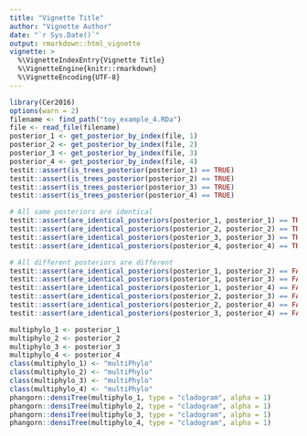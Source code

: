 ```yaml
---
title: "Vignette Title"
author: "Vignette Author"
date: "`r Sys.Date()`"
output: rmarkdown::html_vignette
vignette: >
  %\VignetteIndexEntry{Vignette Title}
  %\VignetteEngine{knitr::rmarkdown}
  %\VignetteEncoding{UTF-8}
---
```


```r
library(Cer2016)
options(warn = 2)
filename <- find_path("toy_example_4.RDa")
file <- read_file(filename)
posterior_1 <- get_posterior_by_index(file, 1)
posterior_2 <- get_posterior_by_index(file, 2)
posterior_3 <- get_posterior_by_index(file, 3)
posterior_4 <- get_posterior_by_index(file, 4)
testit::assert(is_trees_posterior(posterior_1) == TRUE)
testit::assert(is_trees_posterior(posterior_2) == TRUE)
testit::assert(is_trees_posterior(posterior_3) == TRUE)
testit::assert(is_trees_posterior(posterior_4) == TRUE)

# All same posteriors are identical
testit::assert(are_identical_posteriors(posterior_1, posterior_1) == TRUE)
testit::assert(are_identical_posteriors(posterior_2, posterior_2) == TRUE)
testit::assert(are_identical_posteriors(posterior_3, posterior_3) == TRUE)
testit::assert(are_identical_posteriors(posterior_4, posterior_4) == TRUE)

# All different posteriors are different
testit::assert(are_identical_posteriors(posterior_1, posterior_2) == FALSE)
testit::assert(are_identical_posteriors(posterior_1, posterior_3) == FALSE)
testit::assert(are_identical_posteriors(posterior_1, posterior_4) == FALSE)
testit::assert(are_identical_posteriors(posterior_2, posterior_3) == FALSE)
testit::assert(are_identical_posteriors(posterior_2, posterior_4) == FALSE)
testit::assert(are_identical_posteriors(posterior_3, posterior_4) == FALSE)
```

```r
multiphylo_1 <- posterior_1
multiphylo_2 <- posterior_2
multiphylo_3 <- posterior_3
multiphylo_4 <- posterior_4
class(multiphylo_1) <- "multiPhylo"
class(multiphylo_2) <- "multiPhylo"
class(multiphylo_3) <- "multiPhylo"
class(multiphylo_4) <- "multiPhylo"
phangorn::densiTree(multiphylo_1, type = "cladogram", alpha = 1)
phangorn::densiTree(multiphylo_2, type = "cladogram", alpha = 1)
phangorn::densiTree(multiphylo_3, type = "cladogram", alpha = 1)
phangorn::densiTree(multiphylo_4, type = "cladogram", alpha = 1)
```
